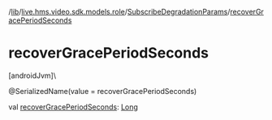 /[lib](/api-reference/android/v2/home/content)/[live.hms.video.sdk.models.role](../index)/[SubscribeDegradationParams](index)/[recoverGracePeriodSeconds](recover-grace-period-seconds)

# recoverGracePeriodSeconds

[androidJvm]\

@SerializedName(value = recoverGracePeriodSeconds)

val [recoverGracePeriodSeconds](recover-grace-period-seconds): [Long](https://kotlinlang.org/api/latest/jvm/stdlib/kotlin/-long/index.html)
